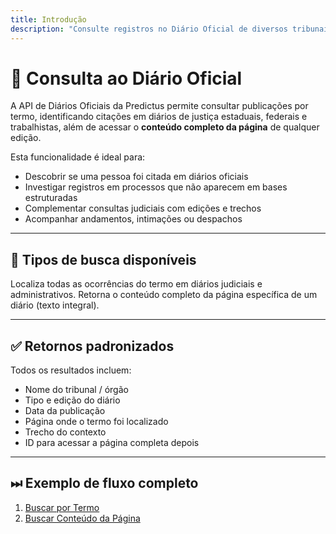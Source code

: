 ```yaml
---
title: Introdução
description: "Consulte registros no Diário Oficial de diversos tribunais do Brasil usando termos de busca e acesse o conteúdo completo da página."
---
```


# 📃 Consulta ao Diário Oficial

A API de Diários Oficiais da Predictus permite consultar publicações por termo, identificando citações em diários de justiça estaduais, federais e trabalhistas, além de acessar o **conteúdo completo da página** de qualquer edição.

Esta funcionalidade é ideal para:

- Descobrir se uma pessoa foi citada em diários oficiais
- Investigar registros em processos que não aparecem em bases estruturadas
- Complementar consultas judiciais com edições e trechos
- Acompanhar andamentos, intimações ou despachos

---

## 🔎 Tipos de busca disponíveis

<CardGroup cols={2}>
  <Card title="Buscar por Termo" icon="magnifying-glass">
    Localiza todas as ocorrências do termo em diários judiciais e administrativos.
  </Card>
  <Card title="Buscar Detalhes da Página" icon="file-lines">
    Retorna o conteúdo completo da página específica de um diário (texto integral).
  </Card>
</CardGroup>

---

## ✅ Retornos padronizados

Todos os resultados incluem:

- Nome do tribunal / órgão
- Tipo e edição do diário
- Data da publicação
- Página onde o termo foi localizado
- Trecho do contexto
- ID para acessar a página completa depois

---

## ⏭ Exemplo de fluxo completo

1. [Buscar por Termo](./recursos/buscar-por-termos)
2. [Buscar Conteúdo da Página](./recursos/buscar-por-diario)
